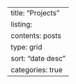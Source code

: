 ---
title: "Projects"
listing: 
  contents: posts 
  type: grid 
  sort: "date desc" 
  categories: true 
---